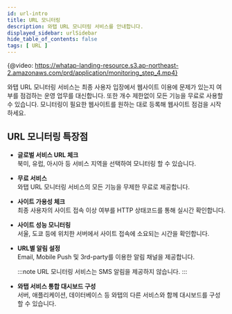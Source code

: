```yaml
---
id: url-intro
title: URL 모니터링
description: 와탭 URL 모니터링 서비스를 안내합니다.
displayed_sidebar: urlSidebar
hide_table_of_contents: false
tags: [ URL ]
---
```


{@video: https://whatap-landing-resource.s3.ap-northeast-2.amazonaws.com/prd/application/monitoring_step_4.mp4}

와탭 URL 모니터링 서비스는 최종 사용자 입장에서 웹사이트 이용에 문제가 있는지 여부를 점검하는 운영 업무를 대신합니다. 또한 개수 제한없이 모든 기능을 무료로 사용할 수 있습니다. 모니터링이 필요한 웹사이트를 원하는 대로 등록해 웹사이트 점검을 시작하세요. 

## URL 모니터링 특장점

* **글로벌 서비스 URL 체크**<br/>
  북미, 유럽, 아시아 등 서비스 지역을 선택하여 모니터링 할 수 있습니다.

* **무료 서비스**<br/>
  와탭 URL 모니터링 서비스의 모든 기능을 무제한 무료로 제공합니다.

* **사이트 가용성 체크**<br/>
  최종 사용자의 사이트 접속 이상 여부를 HTTP 상태코드를 통해 실시간 확인합니다.

* **사이트 성능 모니터링**<br/>
  서울, 도쿄 등에 위치한 서버에서 사이트 접속에 소요되는 시간을 확인합니다.

* **URL별 알림 설정**<br/>
  Email, Mobile Push 및 3rd-party를 이용한 알림 채널을 제공합니다.

  :::note
  URL 모니터링 서비스는 SMS 알림을 제공하지 않습니다.
  :::

* **와탭 서비스 통합 대시보드 구성**<br/>
  서버, 애플리케이션, 데이터베이스 등 와탭의 다른 서비스와 함께 대시보드를 구성할 수 있습니다.         